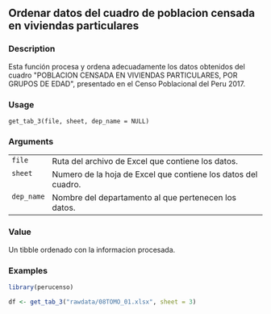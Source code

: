 ## Ordenar datos del cuadro de poblacion censada en viviendas particulares {.unnumbered}


### Description

Esta función procesa y ordena adecuadamente los datos obtenidos del cuadro
&quot;POBLACION CENSADA EN VIVIENDAS PARTICULARES, POR GRUPOS DE EDAD&quot;,
presentado en el Censo Poblacional del Peru 2017.



### Usage

<pre><code class='language-R'>get_tab_3(file, sheet, dep_name = NULL)
</code></pre>


### Arguments

<table>
<tr><td style = "white-space: nowrap; font-family: monospace; vertical-align: top"><code id="get_tab_3_:_file">file</code></td>
<td>
Ruta del archivo de Excel que contiene los datos.
</td></tr>
<tr><td style = "white-space: nowrap; font-family: monospace; vertical-align: top"><code id="get_tab_3_:_sheet">sheet</code></td>
<td>
Numero de la hoja de Excel que contiene los datos del cuadro.
</td></tr>
<tr><td style = "white-space: nowrap; font-family: monospace; vertical-align: top"><code id="get_tab_3_:_dep_name">dep_name</code></td>
<td>
Nombre del departamento al que pertenecen los datos.
</td></tr>
</table>


### Value

Un tibble ordenado con la informacion procesada.



### Examples
```r
library(perucenso)

df <- get_tab_3("rawdata/08TOMO_01.xlsx", sheet = 3)


```
